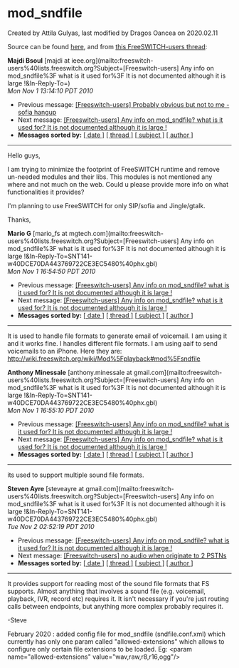 
# mod_sndfile 

 Created by  Attila Gulyas, last modified by  Dragos Oancea on 2020.02.11

Source can be found [here](https://github.com/signalwire/freeswitch/blob/master/src/mod/formats/mod%5Fsndfile/mod%5Fsndfile.c), and from [this FreeSWITCH-users thread](https://lists.freeswitch.org/pipermail/freeswitch-users/2010-November/064703.html):

**Majdi Bsoul** [majdi at ieee.org](mailto:freeswitch-users%40lists.freeswitch.org?Subject=[Freeswitch-users] Any info on mod_sndfile%3F what is it used for%3F It
 is not documented although it is large !&In-Reply-To=)  
_Mon Nov 1 13:14:10 PDT 2010_

  
* Previous message: [\[Freeswitch-users\] Probably obvious but not to me - sofia hangup](https://lists.freeswitch.org/pipermail/freeswitch-users/2010-November/064698.html)
* Next message: [\[Freeswitch-users\] Any info on mod\_sndfile? what is it used for? It is not documented although it is large !](https://lists.freeswitch.org/pipermail/freeswitch-users/2010-November/064703.html)
* **Messages sorted by:** [\[ date \]](https://lists.freeswitch.org/pipermail/freeswitch-users/2010-November/date.html#64700) [\[ thread \]](https://lists.freeswitch.org/pipermail/freeswitch-users/2010-November/thread.html#64700) [\[ subject \]](https://lists.freeswitch.org/pipermail/freeswitch-users/2010-November/subject.html#64700) [\[ author \]](https://lists.freeswitch.org/pipermail/freeswitch-users/2010-November/author.html#64700)

---

Hello guys,

I am trying to minimize the footprint of FreeSWITCH runtime and remove un-needed modules and their libs. 
This modules is not mentioned any where and not much on the web.
Could u please provide more info on what functionalities it provides?

I'm planning to use FreeSWITCH for only SIP/sofia and Jingle/gtalk.

Thanks,

**Mario G** [mario\_fs at mgtech.com](mailto:freeswitch-users%40lists.freeswitch.org?Subject=[Freeswitch-users] Any info on mod_sndfile%3F what is it used
 for%3F It is not documented although it is large !&In-Reply-To=SNT141-w40DCE70DA443769722CE3EC5480%40phx.gbl)  
_Mon Nov 1 16:54:50 PDT 2010_

  
* Previous message: [\[Freeswitch-users\] Any info on mod\_sndfile? what is it used for? It is not documented although it is large !](https://lists.freeswitch.org/pipermail/freeswitch-users/2010-November/064700.html)
* Next message: [\[Freeswitch-users\] Any info on mod\_sndfile? what is it used for? It is not documented although it is large !](https://lists.freeswitch.org/pipermail/freeswitch-users/2010-November/064704.html)
* **Messages sorted by:** [\[ date \]](https://lists.freeswitch.org/pipermail/freeswitch-users/2010-November/date.html#64703) [\[ thread \]](https://lists.freeswitch.org/pipermail/freeswitch-users/2010-November/thread.html#64703) [\[ subject \]](https://lists.freeswitch.org/pipermail/freeswitch-users/2010-November/subject.html#64703) [\[ author \]](https://lists.freeswitch.org/pipermail/freeswitch-users/2010-November/author.html#64703)

---

It is used to handle file formats to generate email of voicemail. I am
using it and it works fine. I handles different file formats. I am using
aaif to send voicemails to an iPhone. Here they are:
<http://wiki.freeswitch.org/wiki/Mod%5Fplayback#mod%5Fsndfile>

**Anthony Minessale** [anthony.minessale at gmail.com](mailto:freeswitch-users%40lists.freeswitch.org?Subject=[Freeswitch-users] Any info on mod_sndfile%3F what is it used
 for%3F It is not documented although it is large !&In-Reply-To=SNT141-w40DCE70DA443769722CE3EC5480%40phx.gbl)  
_Mon Nov 1 16:55:10 PDT 2010_

  
* Previous message: [\[Freeswitch-users\] Any info on mod\_sndfile? what is it used for? It is not documented although it is large !](https://lists.freeswitch.org/pipermail/freeswitch-users/2010-November/064703.html)
* Next message: [\[Freeswitch-users\] Any info on mod\_sndfile? what is it used for? It is not documented although it is large !](https://lists.freeswitch.org/pipermail/freeswitch-users/2010-November/064708.html)
* **Messages sorted by:** [\[ date \]](https://lists.freeswitch.org/pipermail/freeswitch-users/2010-November/date.html#64704) [\[ thread \]](https://lists.freeswitch.org/pipermail/freeswitch-users/2010-November/thread.html#64704) [\[ subject \]](https://lists.freeswitch.org/pipermail/freeswitch-users/2010-November/subject.html#64704) [\[ author \]](https://lists.freeswitch.org/pipermail/freeswitch-users/2010-November/author.html#64704)

---

its used to support multiple sound file formats.

**Steven Ayre** [steveayre at gmail.com](mailto:freeswitch-users%40lists.freeswitch.org?Subject=[Freeswitch-users] Any info on mod_sndfile%3F what is it used
 for%3F It is not documented although it is large !&In-Reply-To=SNT141-w40DCE70DA443769722CE3EC5480%40phx.gbl)  
_Tue Nov 2 02:52:19 PDT 2010_

  
* Previous message: [\[Freeswitch-users\] Any info on mod\_sndfile? what is it used for? It is not documented although it is large !](https://lists.freeswitch.org/pipermail/freeswitch-users/2010-November/064704.html)
* Next message: [\[Freeswitch-users\] no audio when originate to 2 PSTNs](https://lists.freeswitch.org/pipermail/freeswitch-users/2010-November/064701.html)
* **Messages sorted by:** [\[ date \]](https://lists.freeswitch.org/pipermail/freeswitch-users/2010-November/date.html#64708) [\[ thread \]](https://lists.freeswitch.org/pipermail/freeswitch-users/2010-November/thread.html#64708) [\[ subject \]](https://lists.freeswitch.org/pipermail/freeswitch-users/2010-November/subject.html#64708) [\[ author \]](https://lists.freeswitch.org/pipermail/freeswitch-users/2010-November/author.html#64708)

---

It provides support for reading most of the sound file formats that FS
supports. Almost anything that involves a sound file (e.g. voicemail,
playback, IVR, record etc) requires it. It isn't necessary if you're
just routing calls between endpoints, but anything more complex
probably requires it.

-Steve

February 2020 : added config file for mod\_sndfile (sndfile.conf.xml) which currently has only one param called "allowed-extensions" which allows to configure only certain file extensions to be loaded. Eg: &lt;param name="allowed-extensions" value="wav,raw,r8,r16,ogg"/>


